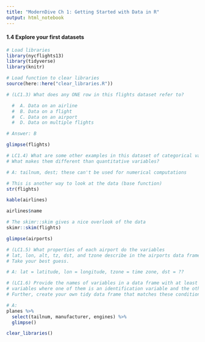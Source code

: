 ---
title: "ModernDive Ch 1: Getting Started with Data in R"
output: html_notebook
---

#### 1.4 Explore your first datasets
```{r}
# Load libraries
library(nycflights13)
library(tidyverse)
library(knitr)

# Load function to clear libraries
source(here::here("clear_libraries.R"))
```

```{r}
# (LC1.3) What does any ONE row in this flights dataset refer to?

  #  A. Data on an airline
  #  B. Data on a flight
  #  C. Data on an airport
  #  D. Data on multiple flights

# Answer: B

```

```{r}
glimpse(flights)
```

```{r}
# LC1.4) What are some other examples in this dataset of categorical variables? 
# What makes them different than quantitative variables?

# A: tailnum, dest; these can't be used for numerical computations
```

```{r}
# This is another way to look at the data (base function)
str(flights)
```

```{r}
kable(airlines)
```

```{r}
airlines$name
```

```{r}
# The skimr::skim gives a nice overlook of the data
skimr::skim(flights)
```

```{r}
glimpse(airports)
```

```{r}
# (LC1.5) What properties of each airport do the variables 
# lat, lon, alt, tz, dst, and tzone describe in the airports data frame? 
# Take your best guess.

# A: lat = latitude, lon = longitude, tzone = time zone, dst = ??

# (LC1.6) Provide the names of variables in a data frame with at least three 
# variables where one of them is an identification variable and the other two are not. 
# Further, create your own tidy data frame that matches these conditions.

# A: 
planes %>% 
  select(tailnum, manufacturer, engines) %>% 
  glimpse()
```

```{r}
clear_libraries()
```
